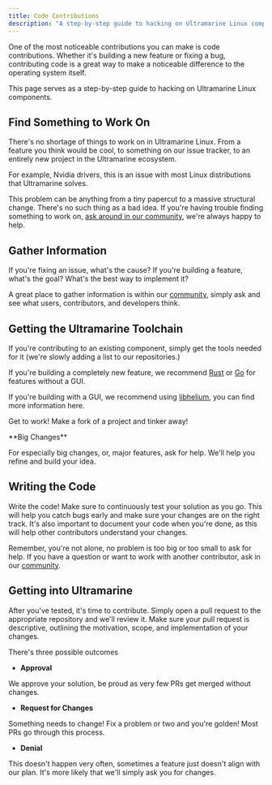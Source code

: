 ```yaml
---
title: Code Contributions
description: "A step-by-step guide to hacking on Ultramarine Linux components"
---
```



One of the most noticeable contributions you can make is code contributions. Whether it's building a new feature or fixing a bug, contributing code is a great way to make a noticeable difference to the operating system itself.

This page serves as a step-by-step guide to hacking on Ultramarine Linux components.

## Find Something to Work On

There's no shortage of things to work on in Ultramarine Linux. From a feature you think would be cool, to something on our issue tracker, to an entirely new project in the Ultramarine ecosystem.

For example, Nvidia drivers, this is an issue with most Linux distributions that Ultramarine solves.

This problem can be anything from a tiny papercut to a massive structural change. There's no such thing as a bad idea. If you're having trouble finding something to work on, [ask around in our community](/en/community/community), we're always happy to help.

## Gather Information

If you're fixing an issue, what's the cause? If you're building a feature, what's the goal? What's the best way to implement it?

A great place to gather information is within our [community](/en/community/community), simply ask and see what users, contributors, and developers think.

## Getting the Ultramarine Toolchain

If you're contributing to an existing component, simply get the tools needed for it (we're slowly adding a list to our repositories.)

If you're building a completely new feature, we recommend [Rust](https://www.rust-lang.org/) or [Go](https://go.dev) for features without a GUI.

If you're building with a GUI, we recommend using [libhelium](https://github.com/tau-os/libhelium), you can find more information here.

Get to work! Make a fork of a project and tinker away!

<Alert type="info">
<div class="full-width">
**Big Changes**

For especially big changes, or, major features, ask for help. We'll help you refine and build your idea.

</div>
</Alert>

## Writing the Code

Write the code! Make sure to continuously test your solution as you go. This will help you catch bugs early and make sure your changes are on the right track. It's also important to document your code when you're done, as this will help other contributors understand your changes.

Remember, you're not alone, no problem is too big or too small to ask for help. If you have a question or want to work with another contributor, ask in our [community](/en/community/community).

## Getting into Ultramarine

After you've tested, it's time to contribute. Simply open a pull request to the appropriate repository and we'll review it. Make sure your pull request is descriptive, outlining the motivation, scope, and implementation of your changes.

There's three possible outcomes

- **Approval**

We approve your solution, be proud as very few PRs get merged without changes.

- **Request for Changes**

Something needs to change! Fix a problem or two and you're golden! Most PRs go through this process.

- **Denial**

This doesn't happen very often, sometimes a feature just doesn't align with our plan. It's more likely that we'll simply ask you for changes.
